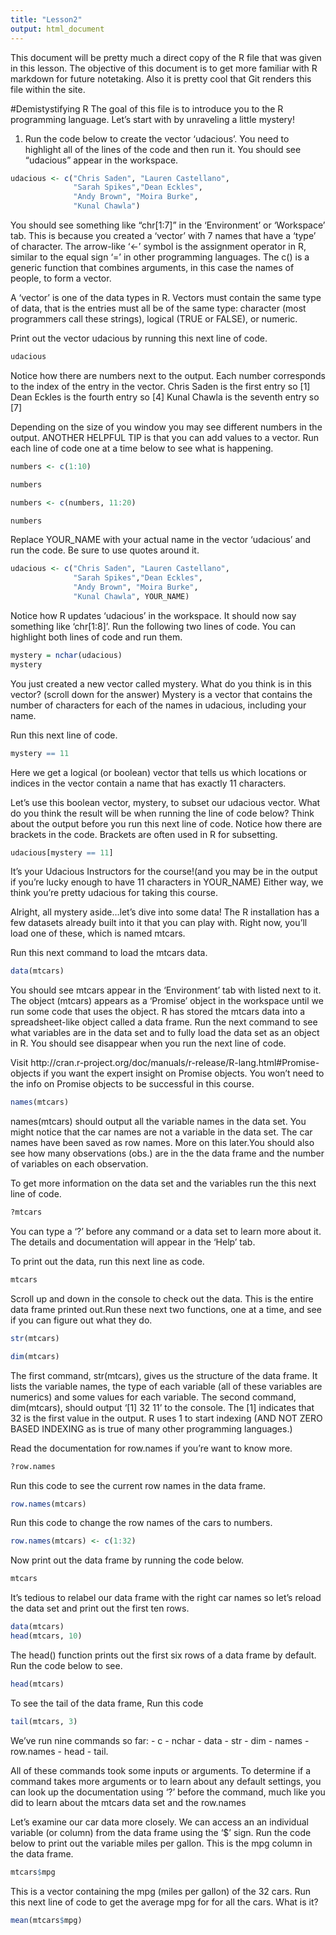 ```yaml
---
title: "Lesson2"
output: html_document
---
```


This document will be pretty much a direct copy of the R file that was given in this lesson.  The objective of this document is to get more familiar with R markdown for future notetaking.  Also it is pretty cool that Git renders this file within the site.

#Demistystifying R
 The goal of this file is to introduce you to the R programming language. Let's start with by unraveling a little mystery!

 1. Run the code below to create the vector 'udacious'. You need to highlight all of the lines of the code and then run it. You should see "udacious" appear in the workspace.


```r
udacious <- c("Chris Saden", "Lauren Castellano",
              "Sarah Spikes","Dean Eckles",
              "Andy Brown", "Moira Burke",
              "Kunal Chawla")
```
You should see something like "chr[1:7]" in the 'Environment' or 'Workspace' tab. This is because you created a 'vector' with 7 names that have a 'type' of character. The arrow-like '<-' symbol is the assignment operator in R, similar to the equal sign '=' in other programming languages. The c() is a generic function that combines arguments, in this case the names of people, to form a vector.

 A 'vector' is one of the data types in R. Vectors must contain the same type of data, that is the entries must all be of the same type: character (most programmers call these strings), logical (TRUE or FALSE), or numeric.

Print out the vector udacious by running this next line of code.
```r
udacious
```
Notice how there are numbers next to the output.  Each number corresponds to the index of the entry in the vector. Chris Saden is the first entry so [1] Dean Eckles is the fourth entry so [4] Kunal Chawla is the seventh entry so [7]

Depending on the size of you window you may see different numbers in the output. ANOTHER HELPFUL TIP is that you can add values to a vector. Run each line of code one at a time below to see what is happening.

```r
numbers <- c(1:10)

numbers

numbers <- c(numbers, 11:20)

numbers
```

Replace YOUR_NAME with your actual name in the vector 'udacious' and run the code. Be sure to use quotes around it.
```r
udacious <- c("Chris Saden", "Lauren Castellano",
              "Sarah Spikes","Dean Eckles",
              "Andy Brown", "Moira Burke",
              "Kunal Chawla", YOUR_NAME)
```

Notice how R updates 'udacious' in the workspace. It should now say something like 'chr[1:8]'.  Run the following two lines of code. You can highlight both lines of code and run them.

```r
mystery = nchar(udacious)
mystery
```

You just created a new vector called mystery. What do you think is in this vector? (scroll down for the answer) Mystery is a vector that contains the number of characters for each of the names in udacious, including your name.

Run this next line of code.
```r
mystery == 11
```

Here we get a logical (or boolean) vector that tells us which locations or indices in the vector contain a name that has exactly 11 characters.

Let's use this boolean vector, mystery, to subset our udacious vector. What do you think the result will be when running the line of code below? Think about the output before you run this next line of code. Notice how there are brackets in the code. Brackets are often used in R for subsetting.

```r
udacious[mystery == 11]
```

It's your Udacious Instructors for the course!(and you may be in the output if you're lucky enough to have 11 characters in YOUR_NAME) Either way, we think you're pretty udacious for taking this course.

Alright, all mystery aside...let's dive into some data! The R installation has a few datasets already built into it that you can play with. Right now, you'll load one of these, which is named mtcars.

Run this next command to load the mtcars data.
```r
data(mtcars)
```

 You should see mtcars appear in the 'Environment' tab with <Promise> listed next to it. The object (mtcars) appears as a 'Promise' object in the workspace until we run some code that uses the object. R has stored the mtcars data into a spreadsheet-like object called a data frame. Run the next command to see what variables are in the data set and to fully load the data set as an object in R. You should see <Promise> disappear when you run the next line of code.

Visit http://cran.r-project.org/doc/manuals/r-release/R-lang.html#Promise-objects if you want the expert insight on Promise objects. You won't need to the info on Promise objects to be successful in this course.

```r
names(mtcars)
```
names(mtcars) should output all the variable names in the data set. You might notice that the car names are not a variable in the data set. The car names have been saved as row names. More on this later.You should also see how many observations (obs.) are in the the data frame and the number of variables on each observation.

To get more information on the data set and the variables run the this next line of code.

```r
?mtcars
```

You can type a '?' before any command or a data set to learn more about it. The details and documentation will appear in the 'Help' tab.


To print out the data, run this next line as code.
```r
mtcars
```

Scroll up and down in the console to check out the data. This is the entire data frame printed out.Run these next two functions, one at a time, and see if you can figure out what they do.

```r
str(mtcars)

dim(mtcars)
```

The first command, str(mtcars), gives us the structure of the data frame. It lists the variable names, the type of each variable (all of these variables are numerics) and some values for each variable. The second command, dim(mtcars), should output '[1] 32 11' to the console. The [1] indicates that 32 is the first value in the output. R uses 1 to start indexing (AND NOT ZERO BASED INDEXING as is true of many other programming languages.)

Read the documentation for row.names if you're want to know more.
```r
?row.names
```

Run this code to see the current row names in the data frame.
```r
row.names(mtcars)
```

Run this code to change the row names of the cars to numbers.
```r
row.names(mtcars) <- c(1:32)
```

Now print out the data frame by running the code below.
```r
mtcars
```

It's tedious to relabel our data frame with the right car names so let's reload the data set and print out the first ten rows.
```r
data(mtcars)
head(mtcars, 10)
```

The head() function prints out the first six rows of a data frame by default. Run the code below to see.
```r
head(mtcars)
```

To see the tail of the data frame, Run this code
```r
tail(mtcars, 3)
```

We've run nine commands so far:
- c
- nchar
- data
- str
- dim
- names
- row.names
- head
- tail.


All of these commands took some inputs or arguments. To determine if a command takes more arguments or to learn about any default settings, you can look up the documentation using '?' before the command, much like you did to learn about the mtcars data set and the row.names


Let's examine our car data more closely. We can access an an individual variable (or column) from the data frame using the '$' sign. Run the code below to print out the variable miles per gallon. This is the mpg column in the data frame.

```r
mtcars$mpg
```

This is a vector containing the mpg (miles per gallon) of the 32 cars. Run this next line of code to get the average mpg for for all the cars. What is it?

```r
mean(mtcars$mpg)
```
